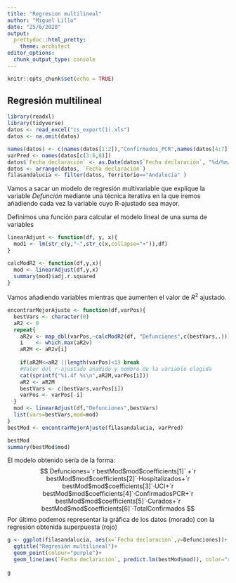 ```yaml
---
title: "Regresion multilineal"
author: "Miguel Lillo"
date: "25/6/2020"
output: 
  prettydoc::html_pretty:
    theme: architect
editor_options: 
  chunk_output_type: console
---
```


```r
knitr::opts_chunk$set(echo = TRUE)
```

## Regresión multilineal

```r
library(readxl)
library(tidyverse)
datos <- read_excel("cs_export(1).xls")
datos <- na.omit(datos)

names(datos) <- c(names(datos[1:2]),"Confirmados_PCR",names(datos[4:7]),"Total_confirmados")
varPred <- names(datos[c(3:6,8)])
datos$`Fecha declaración` <- as.Date(datos$`Fecha declaración`, "%d/%m/%Y")
datos <- arrange(datos, `Fecha declaración`)
filasandalucia <- filter(datos, Territorio=="Andalucía" )
```
Vamos a sacar un modelo de regresión multivariable que explique la variable _Defunción_ mediante una técnica iterativa en la que iremos añadiendo cada vez la variable cuyo R-ajustado sea mayor.


Definimos una función para calcular el modelo lineal de una suma de variables
```r
linearAdjust <- function(df, y, x){
  mod1 <- lm(str_c(y,"~",str_c(x,collapse="+")),df)
}

calcModR2 <- function(df,y,x){
  mod <- linearAdjust(df,y,x)
  summary(mod)$adj.r.squared
}

```

Vamos añadiendo variables mientras que aumenten el valor de $R^2$ ajustado.
```r
encontrarMejorAjuste <- function(df,varPos){
  bestVars <- character(0)
  aR2 <- 0
  repeat{
    aR2v <- map_dbl(varPos,~calcModR2(df, "Defunciones",c(bestVars,.)))
    i    <- which.max(aR2v)
    aR2M <- aR2v[i]
    
    if(aR2M<=aR2 ||length(varPos)<1) break
    #Valor del r-ajustado añadido y nombre de la variable elegida
    cat(sprintf("%1.4f %s\n",aR2M,varPos[i]))
    aR2 <- aR2M
    bestVars <- c(bestVars,varPos[i])
    varPos <- varPos[-i]
  }
  mod <- linearAdjust(df,"Defunciones",bestVars)
  list(vars=bestVars,mod=mod)
}
bestMod <- encontrarMejorAjuste(filasandalucia, varPred)
```

```r
bestMod
summary(bestMod$mod)
```
El modelo obtenido sería de la forma:
$$
Defunciones=`r bestMod$mod$coefficients[1]` +`r bestMod$mod$coefficients[2]`·Hospitalizados+`r bestMod$mod$coefficients[3]`·UCI+`r bestMod$mod$coefficients[4]`·ConfirmadosPCR+`r bestMod$mod$coefficients[5]`·Curados+`r bestMod$mod$coefficients[6]`·TotalConfirmados
$$
Por último podemos representar la gráfica de los datos (morado) con la regresión obtenida superpuesta (rojo)

```r
g <- ggplot(filasandalucia, aes(x=`Fecha declaración`,y=Defunciones))+
  ggtitle("Regresión multilineal")+
  geom_point(colour="purple")+
  geom_line(aes(`Fecha declaración`, predict.lm(bestMod$mod)), color="red")
  
g
```




